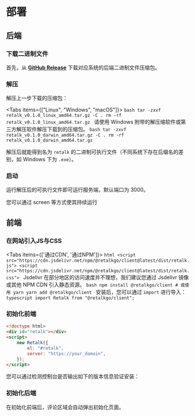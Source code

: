 

# 部署

## 后端

<Steps>

### 下载二进制文件

首先，从 **[GitHub Release](https://github.com/retalkgo/retalk/releases/latest)** 下载对应系统的后端二进制文件压缩包。

### 解压

解压上一步下载的压缩包：

<Tabs items={["Linux", "Windows", "macOS"]}>
	<Tab>
		```bash tar -zxvf retalk_v0.1.0_linux_amd64.tar.gz -C . rm -rf
		retalk_v0.1.0_linux_amd64.tar.gz ```
	</Tab>
	<Tab>请使用 Windows 附带的解压缩软件或第三方解压软件解压下载到的压缩包。</Tab>
	<Tab>
		```bash tar -zxvf retalk_v0.1.0_darwin_amd64.tar.gz -C . rm -rf
		retalk_v0.1.0_darwin_amd64.tar.gz ```
	</Tab>
</Tabs>

解压后就能得到名为 `retalk` 的二进制可执行文件（不同系统下存在后缀名的差别，如 Windows 下为 `.exe`）。

### 启动

运行解压后的可执行文件即可运行服务端，默认端口为 3000。

<Callout type="info">您可以通过 screen 等方式使其持续运行</Callout>

</Steps>

## 前端

<Steps>

### 在网站引入JS与CSS

<Tabs items={['通过CDN', '通过NPM']}>
    <Tab>
        ```html
        <script src="https://cdn.jsdelivr.net/npm/@retalkgo/client@latest/dist/retalk.js">
        <script src="https://cdn.jsdelivr.net/npm/@retalkgo/client@latest/dist/retalk.css">
        ```
        <Callout type="warning">
                Jsdelivr 在部分地区的访问速度并不理想，我们建议您通过 Jsdelivr 镜像或其他 NPM CDN 引入静态资源。
        </Callout>
    </Tab>
    <Tab>
        ```bash
        npm install @retalkgo/client
        # 或使用 yarn
        yarn add @retalkgo/client
        ```
        安装后，您可以通过 `import` 进行导入：
        ```typescript
        import Retalk from "@retalkgo/client";
        ```
    </Tab>
</Tabs>

### 初始化前端

```html
<!doctype html>
<div id="retalk"></div>
<script>
	new Retalk({
		el: "#retalk",
		server: "https://your_domain",
	});
</script>
```

您可以通过检测控制台是否输出如下的版本信息验证安装：

<Version />

### 初始化后端

在初始化前端后，评论区域会自动弹出初始化页面。

</Steps>
